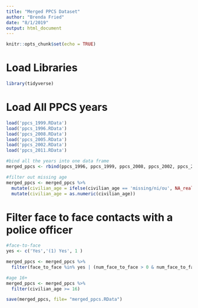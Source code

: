 ```yaml
---
title: "Merged PPCS Dataset"
author: "Brenda Fried"
date: "8/1/2019"
output: html_document
---
```


```r
knitr::opts_chunk$set(echo = TRUE)
```

# Load Libraries
```r
library(tidyverse)
```

# Load All PPCS years
```r
load('ppcs_1999.RData')
load('ppcs_1996.RData')
load('ppcs_2008.RData')
load('ppcs_2005.RData')
load('ppcs_2002.RData')
load('ppcs_2011.RData')
```

```r
#bind all the years into one data frame
merged_ppcs <- rbind(ppcs_1996, ppcs_1999, ppcs_2008, ppcs_2002, ppcs_2005, ppcs_2011)
```
```r
#filter out missing age
merged_ppcs <- merged_ppcs %>% 
  mutate(civilian_age = ifelse(civilian_age == 'missing/ni/ou', NA_real_, civilian_age)) %>%
  mutate(civilian_age = as.numeric(civilian_age))
```

# Filter face to face contacts with a police officer
```r

#face-to-face
yes <- c('Yes','(1) Yes', 1 )

merged_ppcs <- merged_ppcs %>%
  filter(face_to_face %in% yes | (num_face_to_face > 0 & num_face_to_face < 998))

#age 16+
merged_ppcs <- merged_ppcs %>%
  filter(civilian_age >= 16)
```

```r
save(merged_ppcs, file= "merged_ppcs.RData")
```


